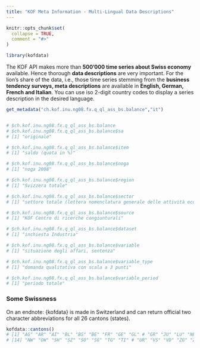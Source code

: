 ```yaml
---
title: "KOF Meta Information - Multi-Lingual Data Descriptions"
---
```


```r
knitr::opts_chunk$set(
  collapse = TRUE,
  comment = "#>"
)
```

```r
library(kofdata)
```

The KOF API makes more than **500'000 time series about Swiss economy** available. 
Hence thorough **data descriptions** are very important. For the lion's share of the data, i.e., those time series stemming from the **business tendency surveys, meta descriptions** are available in **English, German, French and Italian**. You can use iso 2-digit country codes to display a series description in the desired language. 


```r
get_metadata("ch.kof.inu.ng08.fx.q_ql_ass_bs.balance","it")


# $ch.kof.inu.ng08.fx.q_ql_ass_bs.balance
# $ch.kof.inu.ng08.fx.q_ql_ass_bs.balance$sa
# [1] "originale"

# $ch.kof.inu.ng08.fx.q_ql_ass_bs.balance$item
# [1] "saldo (quota in %)"

# $ch.kof.inu.ng08.fx.q_ql_ass_bs.balance$noga
# [1] "noga 2008"

# $ch.kof.inu.ng08.fx.q_ql_ass_bs.balance$region
# [1] "Svizzera totale"

# $ch.kof.inu.ng08.fx.q_ql_ass_bs.balance$sector
# [1] "settore totale (lettera nomenclatura generale delle attività economiche C # (ATTIVITÀ MANIFATTURIERE))"

# $ch.kof.inu.ng08.fx.q_ql_ass_bs.balance$source
# [1] "KOF Centro di ricerche congiunturali"

# $ch.kof.inu.ng08.fx.q_ql_ass_bs.balance$dataset
# [1] "inchiesta Industria"

# $ch.kof.inu.ng08.fx.q_ql_ass_bs.balance$variable
# [1] "situazione degli affari, sentenza"

# $ch.kof.inu.ng08.fx.q_ql_ass_bs.balance$variable_type
# [1] "domanda qualitativa con scala a 3 punti"

# $ch.kof.inu.ng08.fx.q_ql_ass_bs.balance$variable_period
# [1] "periodo totale"


```




### Some Swissness


On an endnote: {kofdata} is made in Switzerland and can return official two character abbreviations for all 26 cantons (states). 

```r
kofdata::cantons()
# [1] "AG" "AR" "AI" "BL" "BS" "BE" "FR" "GE" "GL" # "GR" "JU" "LU" "NE"
# [14] "NW" "OW" "SH" "SZ" "SO" "SG" "TG" "TI" # "UR" "VS" "VD" "ZG" "ZH"

```

